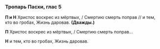 ### Тропарь Пасхи, глас 5

**П и Н** Христос воскрес из мёртвых, / Смертию смерть поправ // и тем, кто во гробах, Жизнь даровав. **(Дважды.)**

**П** Христос воскрес из мёртвых, / Смертию смерть поправ...

**Н** и тем, кто во гробах, Жизнь даровав.
